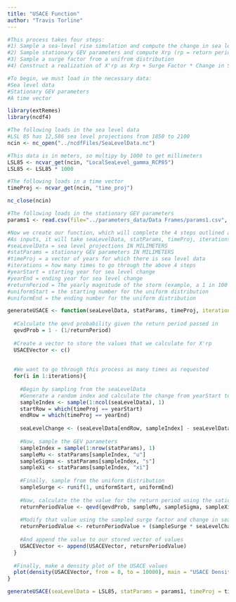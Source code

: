---
title: "USACE Function"
author: "Travis Torline"
---

```{r}
#This process takes four steps:
#1) Sample a sea-level rise simulation and compute the change in sea level (2016 to 2065)
#2) Sample stationary GEV parameters and compute Xrp (rp = return period)
#3) Sample a surge factor from a unifrom distribution
#4) Construct a realization of X'rp as Xrp + Surge Factor * Change in Sea Level

#To begin, we must load in the necessary data:
#Sea level data
#Stationary GEV parameters
#A time vector

library(extRemes)
library(ncdf4)

#The following loads in the sea level data
#LSL 85 has 12,586 sea level projections from 1850 to 2100
ncin <- nc_open("../ncdfFiles/SeaLevelData.nc")

#This data is in meters, so multipy by 1000 to get millimeters
LSL85 <- ncvar_get(ncin, "LocalSeaLevel_gamma_RCP85")
LSL85 <- LSL85 * 1000

#The following loads in a time vector
timeProj <- ncvar_get(ncin, "time_proj")

nc_close(ncin)

#The following loads in the stationary GEV parameters
params1 <- read.csv(file="../parameters_data/Data Frames/params1.csv", header=TRUE, sep=",") #All stationary

#Now we create our function, which will complete the 4 steps outlined above
#As inputs, it will take seaLevelData, statParams, timeProj, iterations, yearStart, yearEnd, returnPeriod, uniformStart, and uniformEnd
#seaLevelData = sea level projections IN MILIMETERS
#statParams = stationary GEV parameters IN MILIMETERS
#timeProj = a vector of years for which there is sea level data
#iterations = how many times to go through the above 4 steps
#yearStart = starting year for sea level change
#yearEnd = ending year for sea level change
#returnPeriod = The yearly magnitude of the storm (example, a 1 in 100 year storm has a return period of 100)
#uniformStart = the starting number for the uniform distribution
#uniformEnd = the ending number for the uniform distribution

generateUSACE <- function(seaLevelData, statParams, timeProj, iterations = 2064, yearStart = 2016, yearEnd = 2065, returnPeriod = 100, uniformStart = 1.5, uniformEnd = 2){
  
  #Calculate the qevd probability given the return period passed in
  qevdProb = 1 - (1/returnPeriod)
  
  #Create a vector to store the values that we calculate for X'rp
  USACEVector <- c()
  
  
  #We want to go through this process as many times as requested
  for(i in 1:iterations){
    
    #Begin by sampling from the seaLevelData
    #Generate a random index and calculate the change from yearStart to yearEnd
    sampleIndex <- sample(1:ncol(seaLevelData), 1)
    startRow = which(timeProj == yearStart)
    endRow = which(timeProj == yearEnd)
    
    seaLevelChange <- (seaLevelData[endRow, sampleIndex] - seaLevelData[startRow, sampleIndex])
    
    #Now, sample the GEV parameters
    sampleIndex = sample(1:nrow(statParams), 1)
    sampleMu <- statParams[sampleIndex, "u"]
    sampleSigma <- statParams[sampleIndex, "s"]
    sampleXi <- statParams[sampleIndex, "xi"]
  
    #Finally, sample from the uniform distribution
    sampleSurge <- runif(1, uniformStart, uniformEnd)
    
    #Now, calculate the the value for the return period using the sationary parameters sampled above
    returnPeriodValue <- qevd(qevdProb, sampleMu, sampleSigma, sampleXi)
    
    #Modify that value using the sampled surge factor and change in sea level
    returnPeriodValue <- returnPeriodValue + (sampleSurge * seaLevelChange)
    
    #And append the value to our stored vector of values
    USACEVector <- append(USACEVector, returnPeriodValue)
  } 
  
  #Finally, make a density plot of the USACE values
  plot(density(USACEVector, from = 0, to = 10000), main = "USACE Density Distribution of Projected Return Period Sea Levels", xlab = "Sea Level [mm]", ylab = "Density")
}

generateUSACE(seaLevelData = LSL85, statParams = params1, timeProj = timeProj, iterations = 2064, uniformStart = 2, uniformEnd = 5)

```

